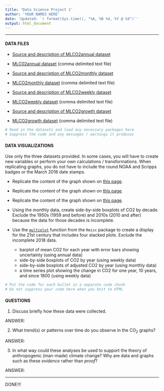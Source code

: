 ```yaml
---
title: 'Data Science Project 1'
author: 'YOUR NAMES HERE'
date: 'Updated: `r format(Sys.time(), "%A, %B %d, %Y @ %X")`'
output: html_document
---
```


<hr> 

#### DATA FILES

* [Source and description of MLCO2annual dataset](ftp://aftp.cmdl.noaa.gov/products/trends/co2/co2_annmean_mlo.txt)

* [MLC02annual dataset](https://raw.githubusercontent.com/STAT-JET-ASU/DataScience1/master/Projects/MLCO2annual.csv) (comma delimited text file)

* [Source and description of MLCO2monthly dataset](ftp://aftp.cmdl.noaa.gov/products/trends/co2/co2_mm_mlo.txt)

* [MLCO2monthly dataset](https://raw.githubusercontent.com/STAT-JET-ASU/DataScience1/master/Projects/MLCO2monthly.csv) (comma delimited text file)

* [Source and description of MLCO2weekly dataset](ftp://aftp.cmdl.noaa.gov/products/trends/co2/co2_weekly_mlo.txt)

* [MLCO2weekly dataset](https://raw.githubusercontent.com/STAT-JET-ASU/DataScience1/master/Projects/MLCO2weekly.csv) (comma delimited text file)

* [Source and description of MLCO2growth dataset](https://www.esrl.noaa.gov/gmd/ccgg/trends/gr.html)

* [MLCO2growth dataset](https://raw.githubusercontent.com/STAT-JET-ASU/DataScience1/master/Projects/MLCO2growth.csv) (comma delimited text file)


```r
# Read in the datasets and load any necessary packages here
# Suppress the code and any messages / warnings it produces

```

#### DATA VISUALIZATIONS

Use only the three datasets provided. In some cases, you will have to create new variables or perform your own calculations / transformations. When replicating graphs, you do not have to include the round NOAA and Scripps badges or the March 2018 date stamps.

* Replicate the content of the graph shown on [this page](https://www.esrl.noaa.gov/gmd/ccgg/trends/index.html).

* Replicate the content of the graph shown on [this page](https://www.esrl.noaa.gov/gmd/ccgg/trends/full.html).

* Replicate the content of the graph shown on [this page](https://www.esrl.noaa.gov/gmd/ccgg/trends/gr.html).

* Using the monthly data, create side-by-side boxplots of CO2 by decade. Exclude the 1950s (1959 and before) and 2010s (2010 and after) because the data for those decades is incomplete.

* Use the [`multiplot`](http://www.cookbook-r.com/Graphs/Multiple_graphs_on_one_page_(ggplot2)/) function from the `Rmisc` package to create a display for the 21st century that includes four stacked plots. Exclude the incomplete 2018 data.
    + barplot of mean CO2 for each year with error bars showing uncertainty (using annual data)
    + side-by-side boxplots of CO2 by year (using weekly data)
    + side-by-side boxplots of adjusted CO2 by year (using monthly data)
    + a time series plot showing the change in CO2 for one year, 10 years, and since 1800 (using weekly data)

```r
# Put the code for each bullet in a separate code chunk
# Do not suppress your code here when you knit to HTML

```

#### QUESTIONS

1) Discuss briefly how these data were collected.

ANSWER: 

2) What trend(s) or patterns over time do you observe in the CO<sub>2</sub> graphs?

ANSWER: 

3) In what way could these analyses be used to support the theory of anthropogenic (man-made) climate change? Why are data and graphs such as these *evidence* rather than *proof*?

ANSWER: 

<hr>

DONE!!!

